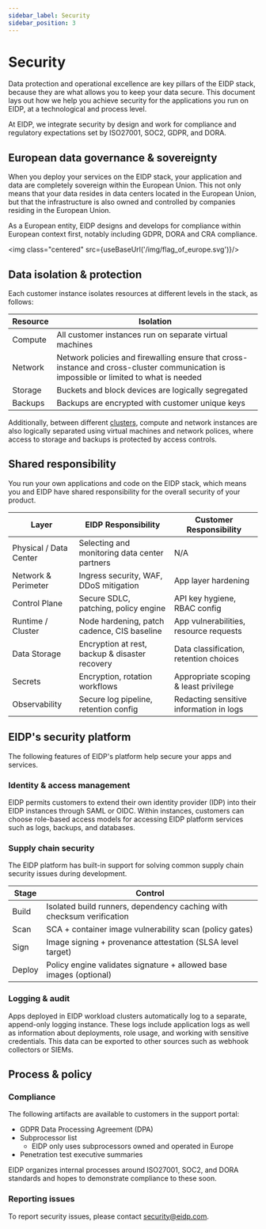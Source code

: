 ```yaml
---
sidebar_label: Security
sidebar_position: 3
---
```


# Security

Data protection and operational excellence are key pillars of the EIDP stack, because they are what allows you to keep your data secure. This document lays out how we help you achieve security for the applications
you run on EIDP, at a technological and process level.

At EIDP, we integrate security by design and work for compliance and regulatory expectations set by ISO27001, SOC2,
GDPR, and DORA.

## European data governance & sovereignty

When you deploy your services on the EIDP stack, your application and data are completely sovereign within the European Union. This not only means that your data resides in data centers located in the European Union, but that the infrastructure is also owned and controlled by companies residing in the European Union.

As a European entity, EIDP designs and develops for compliance within European context first, notably including GDPR, DORA and CRA compliance.


<img class="centered" src={useBaseUrl('/img/flag_of_europe.svg')}/>

## Data isolation & protection

Each customer instance isolates resources at different levels in the stack, as follows:

| Resource | Isolation                                                                                                                              |
|----------|----------------------------------------------------------------------------------------------------------------------------------------|
| Compute  | All customer instances run on separate virtual machines                                                                                |
| Network  | Network policies and firewalling ensure that cross-instance and cross-cluster communication is impossible or limited to what is needed |
| Storage  | Buckets and block devices are logically segregated                                                                                     |
| Backups  | Backups are encrypted with customer unique keys                                                                                        |

Additionally, between different [clusters](./overview), compute and network instances are also logically separated using virtual machines and network polices, where access to storage and backups is protected by access controls.

## Shared responsibility

You run your own applications and code on the EIDP stack, which means you and EIDP have shared responsibility for the
overall security of your product.

| Layer                  | EIDP Responsibility                            | Customer Responsibility                 |
|------------------------|------------------------------------------------|-----------------------------------------|
| Physical / Data Center | Selecting and monitoring data center partners  | N/A                                     |
| Network & Perimeter    | Ingress security, WAF, DDoS mitigation         | App layer hardening                     |
| Control Plane          | Secure SDLC, patching, policy engine           | API key hygiene, RBAC config            |
| Runtime / Cluster      | Node hardening, patch cadence, CIS baseline    | App vulnerabilities, resource requests  |
| Data Storage           | Encryption at rest, backup & disaster recovery | Data classification, retention choices  |
| Secrets                | Encryption, rotation workflows                 | Appropriate scoping & least privilege   |
| Observability          | Secure log pipeline, retention config          | Redacting sensitive information in logs |


## EIDP's security platform

The following features of EIDP's platform help secure your apps and services.

### Identity & access management

EIDP permits customers to extend their own identity provider (IDP) into their EIDP instances through SAML or OIDC.
Within instances, customers can choose role-based access models for accessing EIDP platform services such as logs,
backups, and databases.

### Supply chain security

The EIDP platform has built-in support for solving common supply chain security issues during development.

| Stage  | Control                                                               |
|--------|-----------------------------------------------------------------------|
| Build  | Isolated build runners, dependency caching with checksum verification |
| Scan   | SCA + container image vulnerability scan (policy gates)               |
| Sign   | Image signing + provenance attestation (SLSA level target)            |
| Deploy | Policy engine validates signature + allowed base images (optional)    |

### Logging & audit

Apps deployed in EIDP workload clusters automatically log to a separate, append-only logging instance. These logs
include application logs as well as information about deployments, role usage, and working with sensitive credentials.
This data can be exported to other sources such as webhook collectors or SIEMs.

## Process & policy

### Compliance

The following artifacts are available to customers in the support portal:

* GDPR Data Processing Agreement (DPA)
* Subprocessor list
  * EIDP only uses subprocessors owned and operated in Europe
* Penetration test executive summaries

EIDP organizes internal processes around ISO27001, SOC2, and DORA standards and hopes to demonstrate compliance to these
soon.

### Reporting issues

To report security issues, please contact [security@eidp.com](mailto:security@eidp.com).
